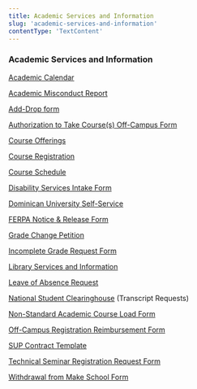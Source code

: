 ```yaml
---
title: Academic Services and Information
slug: 'academic-services-and-information'
contentType: 'TextContent'
---
```


### Academic Services and Information

[Academic Calendar](make.sc/academic-calendar)

[Academic Misconduct Report](https://docs.google.com/forms/d/e/1FAIpQLSeUBN68KkiOyXoynNwBrc89zb5Tr-Z0g0aCpNqbgNzCBm1uGQ/viewform?usp=sf_link)

[Add-Drop form](http://make.sc/course-add-drop-form)

[Authorization to Take Course(s) Off-Campus Form](https://live-dominican.pantheonsite.io/sites/default/files/2020-01/registrar-authorization-to-take-courses-off-campus.pdf)

[Course Offerings](make.sc/course-offerings)

[Course Registration](make.sc/course-registrations)

[Course Schedule](make.sc/course-schedule)

[Disability Services Intake Form](http://make.sc/ada-intake-form)

[Dominican University Self-Service](make.sc/du-self-service)

[FERPA Notice & Release Form](http://make.sc/ferpa-release)

[Grade Change Petition](http://make.sc/grade-change-form)

[Incomplete Grade Request Form](http://make.sc/incomplete-grade-request-form)

[Library Services and Information](make.sc/library)

[Leave of Absence Request](http://make.sc/leave-of-absence)

[National Student Clearinghouse](http://www.studentclearinghouse.org/) (Transcript Requests)

[Non-Standard Academic Course Load Form](http://make.sc/non-standard-course-load)

[Off-Campus Registration Reimbursement Form](http://make.sc/off-campus-course-reimbursement)

[SUP Contract Template](http://make.sc/SUP-contract)

[Technical Seminar Registration Request Form](http://make.sc/technical-seminar-request)

[Withdrawal from Make School Form](http://make.sc/program_withdrawal)

